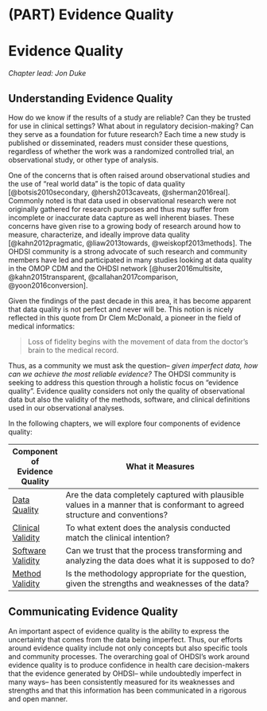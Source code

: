 # (PART) Evidence Quality {-}

# Evidence Quality {#EvidenceQuality}

*Chapter lead: Jon Duke*

## Understanding Evidence Quality

How do we know if the results of a study are reliable?  Can they be trusted for use in clinical settings?  What about in regulatory decision-making?  Can they serve as a foundation for future research? Each time a new study is published or disseminated, readers must consider these questions, regardless of whether the work was a randomized controlled trial, an observational study, or other type of analysis.

One of the concerns that is often raised around observational studies and the use of "real world data" is the topic of data quality [@botsis2010secondary, @hersh2013caveats, @sherman2016real].  Commonly noted is that data used in observational research were not originally gathered for research purposes and thus may suffer from incomplete or inaccurate data capture as well inherent biases.  These concerns have given rise to a growing body of research around how to measure, characterize, and ideally improve data quality [@kahn2012pragmatic, @liaw2013towards, @weiskopf2013methods].  The OHDSI community is a strong advocate of such research and community members have led and participated in many studies looking at data quality in the OMOP CDM and the OHDSI network [@huser2016multisite, @kahn2015transparent, @callahan2017comparison, @yoon2016conversion].

Given the findings of the past decade in this area, it has become apparent that data quality is not perfect and never will be.  This notion is nicely reflected in this quote from Dr Clem McDonald, a pioneer in the field of medical informatics:


> Loss of fidelity begins with the movement of data from the doctor’s brain to the medical record.


 Thus, as a community we must ask the question-- *given imperfect data, how can we achieve the most reliable evidence?*  The OHDSI community is seeking to address this question through a holistic focus on "evidence quality".  Evidence quality considers not only the quality of  observational data but also the validity of the methods, software, and clinical definitions used in our observational analyses.  

In the following chapters, we will explore four components of evidence quality:   

| Component of Evidence Quality | What it Measures                                                                                                                   |
|-------------------------------|----------------------------------------------------------------------------------------------------------------------------|
| [Data Quality](DataQuality.html)                 | Are the data completely captured with plausible values in a manner that is conformant to agreed structure and conventions? |
| [Clinical Validity](ClinicalValidity.html)             | To what extent does the analysis conducted match the clinical intention?                                                   |
| [Software Validity](SoftwareValidity.html)             | Can we trust that the process transforming and analyzing the data does what it is supposed to do?                               |
| [Method Validity](MethodValidity.html)              | Is the methodology appropriate for the question, given the strengths and weaknesses of the data?                           |

## Communicating Evidence Quality
 An important aspect of evidence quality is the ability to express the uncertainty that comes from the data being imperfect.  Thus, our efforts around evidence quality include not only concepts but also specific tools and community processes.  The overarching goal of OHDSI's work around evidence quality is to produce confidence in health care decision-makers that the evidence generated by OHDSI-- while undoubtedly imperfect in many ways-- has been consistently measured for its weaknesses and strengths and that this information has been communicated in a rigorous and open manner.
